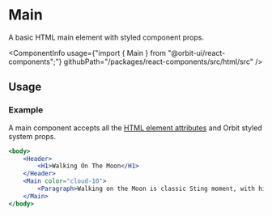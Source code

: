 
<Meta
    title="Html elements/Main"
    id="html-main"
/>

# Main

<Tagline>A basic HTML main element with styled component props.</Tagline>

<ComponentInfo
    usage={"import { Main } from \"@orbit-ui/react-components\";"}
    githubPath="/packages/react-components/src/html/src"
/>

## Usage

### Example

A main component accepts all the [HTML element attributes](https://developer.mozilla.org/en-US/docs/Web/HTML/Element/main) and Orbit styled system props.

```jsx
<body>
    <Header>
        <H1>Walking On The Moon</H1>
    </Header>
    <Main color="cloud-10">
        <Paragraph>Walking on the Moon is classic Sting moment, with his band The Police turning out one of their most groovy reggae-inspired hits to the background of space exploration.</Paragraph>
    </Main>
</body>
```
